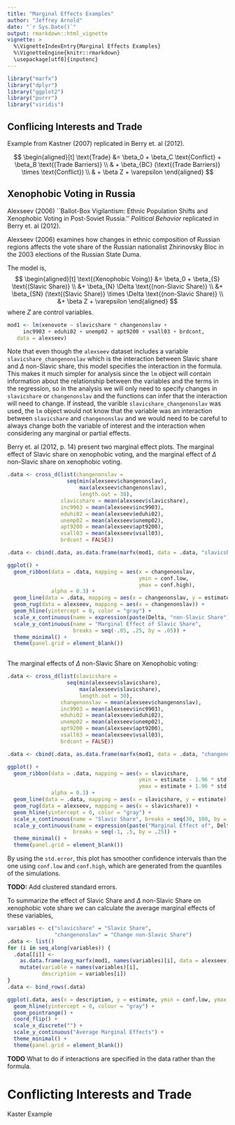```yaml
---
title: "Marginal Effects Examples"
author: "Jeffrey Arnold"
date: "`r Sys.Date()`"
output: rmarkdown::html_vignette
vignette: >
  %\VignetteIndexEntry{Marginal Effects Examples}
  %\VignetteEngine{knitr::rmarkdown}
  \usepackage[utf8]{inputenc}
---
```


```r
library("marfx")
library("dplyr")
library("ggplot2")
library("purrr")
library("viridis")
```

## Conflicing Interests and Trade

Example from Kastner (2007) replicated in Berry et. al (2012).

$$
\begin{aligned}[t]
\text{Trade} &= \beta_0 + \beta_C \text{Conflict} + \beta_B \text{(Trade Barriers)}  \\
& + \beta_{BC} (\text{(Trade Barriers)} \times \text{Conflict}) \\
& + \beta Z + \varepsilon 
\end{aligned}
$$



## Xenophobic Voting in Russia

Alexseev (2006) ``Ballot-Box Vigilantism: Ethnic
Population Shifts and Xenophobic Voting in Post-Soviet
Russia.'' *Political Behavior* replicated in Berry et. al (2012).

Alexseev (2006) examines how changes in ethnic composition of Russian regions affects the vote share of the Russian nationalist Zhirinovsky Bloc in the 2003 elections of the Russian State Duma.

The model is,
$$
\begin{aligned}[t]
\text{(Xenophobic Voing)} &= \beta_0 + \beta_{S} \text{(Slavic Share)} \\
&+ \beta_{N} \Delta \text{(non-Slavic Share)} \\
&+ \beta_{SN} (\text{(Slavic Share)} \times \Delta \text{(non-Slavic Share)} \\
&+ \beta Z + \varepsilon
\end{aligned}
$$
where $Z$ are control variables.
```r
mod1 <- lm(xenovote ~ slavicshare * changenonslav +
     inc9903 + eduhi02 + unemp02 + apt9200 + vsall03 + brdcont, 
   data = alexseev)
```
Note that even though the `alexseev` dataset includes a variable
`slavicshare_changenonslav` which is the interaction between Slavic share and $\Delta$ non-Slavic share, this model specifies the interaction in the formula. This makes it much simpler for analysis since the `lm` object will contain information about the relationship between the variables and the terms in the regression, so in the analysis we will only need to specify changes in `slavicshare` or `changenonslav` and the functions can infer that the interaction will need to change.  If instead, the varible `slavicshare_changenonslav` was used, the `lm` object would not know that the variable was an interaction between `slavicshare` and `changenonslav` and we would need to be careful to always change both the variable of interest and the interaction when considering any marginal or partial effects.

Berry et. al (2012, p. 14) present two marginal effect plots.
The marginal effect of Slavic share on xenophobic voting, and the marginal effect of $\Delta$ non-Slavic share on xenophobic voting.
```r
.data <- cross_d(list(changenonslav =
                   seq(min(alexseev$changenonslav),
                       max(alexseev$changenonslav),
                       length.out = 30),
                 slavicshare = mean(alexseev$slavicshare),
                 inc9903 = mean(alexseev$inc9903),
                 eduhi02 = mean(alexseev$eduhi02),
                 unemp02 = mean(alexseev$unemp02),
                 apt9200 = mean(alexseev$apt9200),
                 vsall03 = mean(alexseev$vsall03),
                 brdcont = FALSE))

.data <- cbind(.data, as.data.frame(marfx(mod1, data = .data, "slavicshare")))

ggplot() +
  geom_ribbon(data = .data, mapping = aes(x = changenonslav, 
                                          ymin = conf.low, 
                                          ymax = conf.high),
              alpha = 0.3) +
  geom_line(data = .data, mapping = aes(x = changenonslav, y = estimate)) +
  geom_rug(data = alexseev, mapping = aes(x = changenonslav)) +
  geom_hline(yintercept = 0, color = "gray") + 
  scale_x_continuous(name = expression(paste(Delta, "non-Slavic Share")), breaks = seq(-2, 12, by = 2)) +
  scale_y_continuous(name = "Marginal Effect of Slavic Share",
                     breaks = seq(-.05, .25, by = .05)) +
  theme_minimal() +
  theme(panel.grid = element_blank())
     
```
The marginal effects of $\Delta$ non-Slavic Share on Xenophobic voting:
```r
.data <- cross_d(list(slavicshare =
                   seq(min(alexseev$slavicshare),
                       max(alexseev$slavicshare),
                       length.out = 30),
                 changenonslav = mean(alexseev$changenonslav),
                 inc9903 = mean(alexseev$inc9903),
                 eduhi02 = mean(alexseev$eduhi02),
                 unemp02 = mean(alexseev$unemp02),
                 apt9200 = mean(alexseev$apt9200),
                 vsall03 = mean(alexseev$vsall03),
                 brdcont = FALSE))

.data <- cbind(.data, as.data.frame(marfx(mod1, data = .data, "changenonslav")))

ggplot() +
  geom_ribbon(data = .data, mapping = aes(x = slavicshare,
                                          ymin = estimate - 1.96 * std.error, 
                                          ymax = estimate + 1.96 * std.error),
              alpha = 0.3) +
  geom_line(data = .data, mapping = aes(x = slavicshare, y = estimate)) +
  geom_rug(data = alexseev, mapping = aes(x = slavicshare)) +
  geom_hline(yintercept = 0, color = "gray") + 
  scale_x_continuous(name = "Slavic Share", breaks = seq(30, 100, by = 10)) +
  scale_y_continuous(name = expression(paste("Marginal Effect of", Delta, "non-Slavic Share")),
                     breaks = seq(-1, .5, by = .25)) +
  theme_minimal() +
  theme(panel.grid = element_blank())
```
By using the `std.error`, this plot has smoother confidence intervals than the one using `conf.low` and `conf.high`, which are generated from the quantiles of the simulations.


**TODO:** Add clustered standard errors.

To summarize the effect of Slavic Share and $\Delta$ non-Slavic Share on xenophobic vote share we can calculate the average marginal effects of these variables,
```r
variables <- c("slavicshare" = "Slavic Share",
               "changenonslav" = "Change non-Slavic Share")
.data <- list()
for (i in seq_along(variables)) {
  .data[[i]] <-
    as.data.frame(avg_marfx(mod1, names(variables)[i], data = alexseev)) %>%
    mutate(variable = names(variables)[i],
           description = variables[i])
}
.data <- bind_rows(.data)

ggplot(.data, aes(x = description, y = estimate, ymin = conf.low, ymax = conf.high)) +
  geom_hline(yintercept = 0, colour = "gray") +
  geom_pointrange() +
  coord_flip() +
  scale_x_discrete("") +
  scale_y_continuous("Average Marginal Effects") +
  theme_minimal() +
  theme(panel.grid = element_blank())
```

**TODO** What to do if interactions are specified in the 
data rather than the formula.

# Conflicting Interests and Trade

Kaster Example

